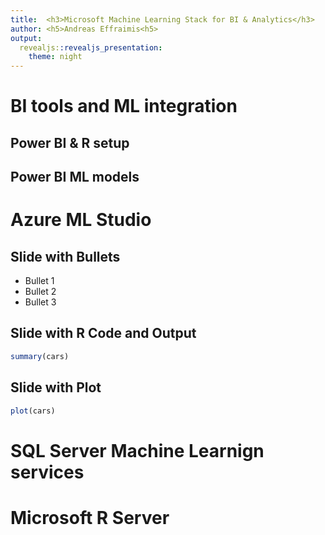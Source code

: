 ```yaml
---
title:  <h3>Microsoft Machine Learning Stack for BI & Analytics</h3>
author: <h5>Andreas Effraimis<h5>
output: 
  revealjs::revealjs_presentation:
    theme: night
---
```


# BI tools and ML integration

## Power BI & R setup

## Power BI ML models

# Azure ML Studio

## Slide with Bullets

- Bullet 1
- Bullet 2
- Bullet 3

## Slide with R Code and Output

```r
summary(cars)
```

## Slide with Plot

```r
plot(cars)
```

# SQL Server Machine Learnign services

# Microsoft R Server
